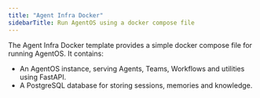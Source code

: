 ```yaml
---
title: "Agent Infra Docker"
sidebarTitle: Run AgentOS using a docker compose file
---
```


The Agent Infra Docker template provides a simple docker compose file for running AgentOS. It contains:

- An AgentOS instance, serving Agents, Teams, Workflows and utilities using FastAPI.
- A PostgreSQL database for storing sessions, memories and knowledge.

<Snippet file="setup.mdx" />

<Snippet file="create-agent-infra-docker-codebase.mdx" />

<Snippet file="run-agent-infra-docker.mdx" />
